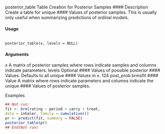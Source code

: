 

posterior_table Table Creation for Posterior Samples
#### Description 
Create a table for unique #### Values of posterior samples. This is usually only useful when summarizing
predictions of ordinal models.

#### Usage
<pre><code>
posterior_table(x, levels = NULL)
</code></pre>
#### Arguments

x A matrix of posterior samples where rows indicate samples and columns indicate
parameters.
levels Optional #### Values of possible posterior #### Values. Defaults to all unique #### Values in x.
124 post_prob.brmsfit
#### Value
A matrix where rows indicate parameters and columns indicate the unique #### Values of posterior samples.

Examples
```r
## Not run:
fit <- brm(rating ~ period + carry + treat,
data = inhaler, family = cumulative())
pr <- predict(fit, summary = FALSE)
posterior_table(pr)
## End(Not run)
```
